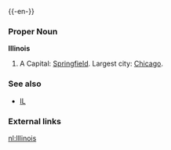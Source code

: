 {{wikipedia}}
{{-en-}}

===Proper Noun===
'''Illinois'''
#A {{USstate}}  Capital: [[Springfield]]. Largest city: [[Chicago]].

===See also===
*[[IL]]
===External links===
{{pedialite}}

[[nl:Illinois]]